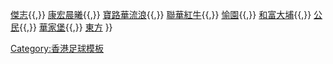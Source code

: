 {{Navbox
|basestyle = background:#DD0000;color:#ffffff;
| name  = 港甲2007–08
| title = [[2007–08年香港甲組足球聯賽|<span style="color:#ffffff">2007–08年</span>]][[香港甲組足球聯賽|<span style="color:#ffffff">香港甲組足球聯賽</span>]]
| list1 = [[南華足球隊|南華]]{{,}} [[傑志體育會|傑志]]{{,}} [[晨曦體育會|康宏晨曦]]{{,}} [[香港流浪|寶路華流浪]]{{,}} [[聯華紅牛]]{{,}} [[愉園體育會|愉園]]{{,}} [[大埔足球會|和富大埔]]{{,}} [[公民足球隊|公民]]{{,}} [[華家堡足球會|華家堡]]{{,}} [[東方足球隊|東方]]
}}<noinclude>
[[Category:香港足球模板]]
</noinclude>